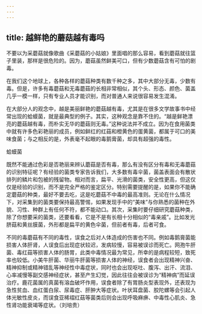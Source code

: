 ```yaml
---
---
---
```

title: 越鲜艳的蘑菇越有毒吗
---




不要以为采蘑菇就像歌曲《采蘑菇的小姑娘》里面唱的那么容易，看到蘑菇就往篮子里装，那样是很危险的。因为，蘑菇虽然鲜美可口，但有少数蘑菇含有可怕的剧毒。

在我们这个地球上，各种各样的蘑菇种类有数千种之多，其中大部分无毒，少数有毒。但是，许多有毒蘑菇和无毒蘑菇的长相非常相似，其个头、形态、颜色、菌盖几乎一模一样，只有专业人员才能识别，而对普通人来说很容易发生混淆。



在大部分人的观念中，越是美丽鲜艳的蘑菇越有毒，尤其是在很多文学故事书中经常出现的蛤蟆菌，就是最典型的例子。其实，这种观念是靠不住的。“越是鲜艳漂亮的蘑菇越有毒，而朴实无华的蘑菇则无毒。”这种说法并不成立。因为在食用菌类中就有许多色彩艳丽的成员，例如鲜红的红菇和橙黄色的蛋黄菌，都属于可口的美味食菌；与之相反的是，外表毫不起眼的毒鹅膏菌，却具有超强的毒性。

蛤蟆菌



既然不能通过色彩是否艳丽来辨认蘑菇是否有毒，那么有没有区分有毒和无毒蘑菇的识别特征呢？有经验的菌类专家告诉我们，大多数有毒伞菌，菌盖表面会有散状排列的鳞片和包被的残留物。相对而言，扁平、光滑的菌类，安全性更高，但这仅仅是经验的识别，而不是完全严格的鉴定区分。特别需要提醒的是，如果你不能确定蘑菇的种类，最好不要去吃，这是吃蘑菇不中毒的最高准则。无论在什么情况下，对采集到的菌类要保持最高警惕，如果发现手中的“美味”与你熟悉的菌种在外貌、习性、种群上有任何不符，都不能动口。其次，采集时要仔细研究蘑菇种类，除了你想要采的菌类，还要看看，它是不是有长相十分相似的“毒亲戚”。比如发光脐菇和黄丝膜菌，外形都是扁平的黄色伞菌，但前者有毒，后者可食。

不同的毒蘑菇有不同的毒性，误食之后对人体造成的伤害也不同。例如毒鹅膏菌能损害人体肝肾，人误食后出现症状较迟，发病较慢，容易被误诊而死亡。网孢牛肝菌、毒红菇等损害人体的肠胃，此类中毒情况最为常见，所幸的是病程较短，致死率也较低。小美牛肝菌、华丽牛肝菌等损害人体的神经，误食者会出现精神兴奋、精神抑制或精神错乱等神经性中毒症状，同时也会出现呕吐、腹泻、出汗、流泪、心率减慢等副交感神经症状，甚至产生幻觉，因此往往会被误诊为“精神病”而延误治疗。鹿花菌属的真菌有溶血破坏作用，误食者除了有胃肠炎型表现外，还表现为急性贫血、血红蛋白尿、尿毒症、肝肿大等症状。叶状耳盘菌、胶陀螺等会引起人体光敏性皮炎，而误食亚稀褶红菇等菌类后则会出现呼吸麻痹、中毒性心肌炎、急性肾功能衰竭等症状。（刘培贵）